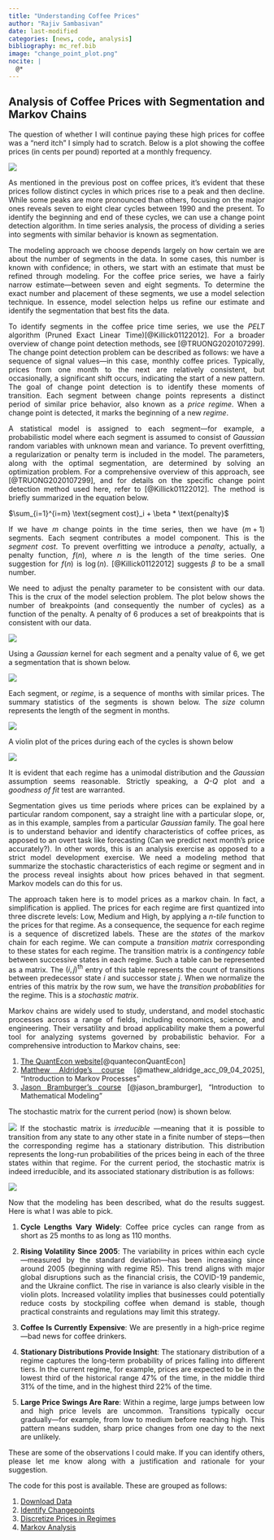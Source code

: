 ```yaml
---
title: "Understanding Coffee Prices"
author: "Rajiv Sambasivan"
date: last-modified
categories: [news, code, analysis]
bibliography: mc_ref.bib
image: "change_point_plot.png"
nocite: |
  @*
---
```


::: {style="text-align: justify"}
## Analysis of Coffee Prices with Segmentation and Markov Chains
The question of whether I will continue paying these high prices for coffee was a "nerd itch" I simply had to scratch. Below is a plot showing the coffee prices (in cents per pound) reported at a monthly frequency.


![](raw_coffee_prices.png)

As mentioned in the previous post on coffee prices, it's evident that these prices follow distinct cycles in which prices rise to a peak and then decline. While some peaks are more pronounced than others, focusing on the major ones reveals seven to eight clear cycles between 1990 and the present. To identify the beginning and end of these cycles, we can use a change point detection algorithm. In time series analysis, the process of dividing a series into segments with similar behavior is known as segmentation.

The modeling approach we choose depends largely on how certain we are about the number of segments in the data. In some cases, this number is known with confidence; in others, we start with an estimate that must be refined through modeling. For the coffee price series, we have a fairly narrow estimate—between seven and eight segments. To determine the exact number and placement of these segments, we use a model selection technique. In essence, model selection helps us refine our estimate and identify the segmentation that best fits the data.

To identify segments in the coffee price time series, we use the *PELT* algorithm (Pruned Exact Linear Time)[@Killick01122012]. For a broader overview of change point detection methods, see [@TRUONG2020107299]. The change point detection problem can be described as follows: we have a sequence of signal values—in this case, monthly coffee prices. Typically, prices from one month to the next are relatively consistent, but occasionally, a significant shift occurs, indicating the start of a new pattern. The goal of change point detection is to identify these moments of transition. Each segment between change points represents a distinct period of similar price behavior, also known as a *price regime*. When a change point is detected, it marks the beginning of a new *regime*.

A statistical model is assigned to each segment—for example, a probabilistic model where each segment is assumed to consist of *Gaussian* random variables with unknown mean and variance. To prevent overfitting, a regularization or penalty term is included in the model. The parameters, along with the optimal segmentation, are determined by solving an optimization problem. For a comprehensive overview of this approach, see [@TRUONG2020107299], and for details on the specific change point detection method used here, refer to [@Killick01122012]. The method is briefly summarized in the equation below.

$\sum_{i=1}^{i=m} \text{segment cost}_i + \beta * \text{penalty}$


If we have $m$ change points in the time series, then we have $(m+1)$ segments. Each seqment contributes a model component. This is the *segment cost*. To prevent overfitting we introduce a *penalty*, actually, a penalty function, $f(n)$, where $n$ is the length of the time series. One suggestion for $f(n)$ is $\log(n)$. [@Killick01122012] suggests $\beta$ to be a small number.
 
We need to adjust the penalty parameter to be consistent with our data. This is the crux of the model selection problem. The plot below shows the number of breakpoints (and consequently the number of cycles) as a function of the penalty. A penalty of $6$ produces a set of breakpoints that is consistent with our data.

 ![](num_bp_vs_pen.png)

 Using a *Gaussian* kernel for each segment and a penalty value of $6$, we get a segmentation that is shown below.

 ![](change_point_plot.png)


 Each segment, or *regime*, is a sequence of months with similar prices. The summary statistics of the segments is shown below. The *size* column represents the length of the segment in months.

 ![](regime_summary.png)


 A violin plot of the prices during each of the cycles is shown below

 ![](violin_plot.png)

 It is evident that each regime has a unimodal distribution and the *Gaussian* assumption seems reasonable. Strictly speaking, a *Q-Q* plot and a *goodness of fit* test are warranted.

 Segmentation gives us time periods where prices can be explained by a particular random component, say a straight line with a particular slope, or, as in this example, samples from a particular *Gaussian* family. The goal here is to understand behavior and identify characteristics of coffee prices, as apposed to an overt task like forecasting (Can we predict next month's price accurately?). In other words, this is an analysis exercise as opposed to a strict model development exercise. We need a modeling method that summarize the stochastic characteristics of each regime or segment and in the process reveal insights about how prices behaved in that segment. Markov models can do this for us.

 The approach taken here is to model prices as a markov chain. In fact, a simplification is applied. The prices for each regime are first quantized into three discrete levels: Low, Medium and High, by applying a *n-tile* function to the prices for that regime. As a consequence, the sequence for each regime is a sequence of discretized labels. These are the *states* of the markov chain for each regime. We can compute a *transition matrix* corresponding to these states for each regime. The transition matrix is a *contingency table* between successive states in each regime. Such a table can be represented as a matrix. The $(i,j)^{\text{th}}$ entry of this table represents the count of transitions between predecessor state $i$ and successor state $j$. When we normalize the entries of this matrix by the row sum, we have the *transition probablities* for the regime. This is a *stochastic matrix*.

Markov chains are widely used to study, understand, and model stochastic processes across a range of fields, including economics, science, and engineering. Their versatility and broad applicability make them a powerful tool for analyzing systems governed by probabilistic behavior. For a comprehensive introduction to Markov chains, see:
 
 1. [The QuantEcon website](https://quantecon.org/)[@quanteconQuantEcon]
 2. [Matthew Aldridge's course](https://mpaldridge.github.io/math2750/) [@mathew_aldridge_acc_09_04_2025], "Introduction to Markov Processes"
 3. [Jason Bramburger's course](https://www.youtube.com/watch?v=TCJdgmquZXU&list=PLXsDp0z6VWFT5ZM86xh8i1AMFYxnrefLk&index=28) [@jason_bramburger], "Introduction to Mathematical Modeling"


The stochastic matrix for the current period (now) is shown below.

![](transition_matrix_R8.png)
If the stochastic matrix is *irreducible* —meaning that it is possible to transition from any state to any other state in a finite number of steps—then the corresponding regime has a stationary distribution. This distribution represents the long-run probabilities of the prices being in each of the three states within that regime. For the current period, the stochastic matrix is indeed irreducible, and its associated stationary distribution is as follows:

![](stationary_prob_R8.png)



Now that the modeling has been described, what do the results suggest. Here is what I was able to pick. 

1. **Cycle Lengths Vary Widely**: Coffee price cycles can range from as short as 25 months to as long as 110 months.

2. **Rising Volatility Since 2005**: The variability in prices within each cycle—measured by the standard deviation—has been increasing since around 2005 (beginning with regime R5). This trend aligns with major global disruptions such as the financial crisis, the COVID-19 pandemic, and the Ukraine conflict. The rise in variance is also clearly visible in the violin plots. Increased volatility implies that businesses could potentially reduce costs by stockpiling coffee when demand is stable, though practical constraints and regulations may limit this strategy.

3. **Coffee Is Currently Expensive**: We are presently in a high-price regime—bad news for coffee drinkers.

4. **Stationary Distributions Provide Insight**: The stationary distribution of a regime captures the long-term probability of prices falling into different tiers. In the current regime, for example, prices are expected to be in the lowest third of the historical range 47% of the time, in the middle third 31% of the time, and in the highest third 22% of the time.

5. **Large Price Swings Are Rare**: Within a regime, large jumps between low and high price levels are uncommon. Transitions typically occur gradually—for example, from low to medium before reaching high. This pattern means sudden, sharp price changes from one day to the next are unlikely.

These are some of the observations I could make. If you can identify others, please let me know along with a justification and rationale for your suggestion.

The code for this post is available. These are grouped as follows:

1. [Download Data](../../notebooks/download_coffee.ipynb)
2. [Identify Changepoints](../../notebooks/coffee_prices_change_point.ipynb)
3. [Discretize Prices in Regimes](../../notebooks/coffee_prices_discretization.ipynb)
4. [Markov Analysis](../../notebooks/markov_chains_coffee_prices.ipynb)




 




:::
